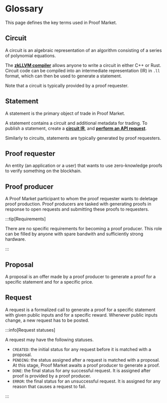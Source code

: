 # Glossary

This page defines the key terms used in Proof Market. 

## Circuit

A circuit is an algebraic representation of an algorithm consisting of a series of polynomial equations. 

The [**zkLLVM compiler**](../zkllvm/overview/what-is-zkllvm) allows anyone to write a circuit in either C++ or Rust. Circuit code can be compiled into an intermediate representation (IR) in `.ll` format, which can then be used to generate a statement.

Note that a circuit is typically provided by a proof requester.

## Statement

A statement is the primary object of trade in Proof Market.

A statement contains a circuit and additional metadata for trading. To publish a statement, create a [**circuit IR**](../zkllvm/getting-started/compiling-a-circuit), and [**perform an API request**](./application-developers/tutorials/managing-statements).

Similarly to circuits, statements are typically generated by proof requesters. 

## Proof requester

An entity (an application or a user) that wants to use zero-knowledge proofs to verify something on the blockhain.

## Proof producer

A Proof Market participant to whom the proof requester wants to deletage proof production. Proof producers are tasked with generating proofs in response to open requests and submitting these proofs to requesters.

:::tip[Requirements]

There are no specific requirements for becoming a proof producer. This role can be filled by anyone with spare bandwith and sufficiently strong hardware.

:::

## Proposal

A proposal is an offer made by a proof producer to generate a proof for a specific statement and for a specific price.

## Request

A request is a formalized call to generate a proof for a specific statement with given public inputs and for a specific reward. Whenever public inputs change, a new request has to be posted.

:::info[Request statuses]

A request may have the following statuses.

* `CREATED`: the initial status for any request before it is matched with a proposal.
* `PENDING`: the status assigned after a request is matched with a proposal. At this stage, Proof Market awaits a proof producer to generate a proof.
* `DONE`: the final status for any successful request. It is assigned after proof is provided by a proof producer.
* `ERROR`: the final status for an unsuccessful request. It is assigned for any reason that causes a request to fail.

:::

